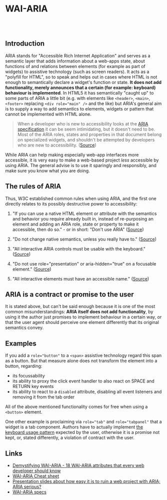 
<Meta title="Documentation/Use of ARIA" />

# WAI-ARIA

<br />
<br />

## Introduction

ARIA stands for "Accessible Rich Internet Application" and serves as a semantic layer that adds information about a web-apps state, about functions of and relations between elements (for example as part of widgets) to assistive technology (such as screen readers). It acts as a "polyfill for HTML", so to speak and helps out in cases where HTML is not enough to semantically declare a widget's function or state. **It does not add functionality, merely announces that a certain (for example: keyboard) behaviour is implemented**. In HTML5 it has semantically "caught up" to some parts of ARIA a little bit (e.g. with elements like `<header>`, `<main>`, `<footer>` replacing `<div role="main" />` and the like) but ARIA's general aim is to supply a way to add semantics to elements, widgets or pattern that cannot be implemented with HTML alone.

> When a developer who is new to accessibility looks at the [ARIA specification](https://www.w3.org/TR/wai-aria-1.1/) it can be seem intimidating, but it doesn't need to be. Most of the ARIA roles, states and properties in that document belong on specialized widgets, and shouldn't be attempted by developers who are new to accessibility.
> ([Source](https://www.davidmacd.com/blog/wai-aria-accessbility-for-average-web-developers.html))

While ARIA can help making especially web-app interfaces more accessible, it is very easy to make a web-based project _less_ accessible by using ARIA. The general advise is to use it sparingly and responsibly, and make sure you know what you are doing.

## The rules of ARIA

Thus, W3C established common rules when using ARIA, and the first one directly relates to its possibly destructive power to accessibility:

1. "If you can use a native HTML element or attribute with the semantics and behavior you require already built in, instead of re-purposing an element and adding an ARIA role, state or property to make it accessible, then do so." - or in short: "Don't use ARIA" ([Source](https://www.w3.org/TR/using-aria/#firstrule))

2. "Do not change native semantics, unless you really have to." ([Source](https://www.w3.org/TR/using-aria/#secondrule))

3. "All interactive ARIA controls must be usable with the keyboard." ([Source](https://www.w3.org/TR/using-aria/#3rdrule))

4. "Do not use role="presentation" or aria-hidden="true" on a focusable element." ([Source](https://www.w3.org/TR/using-aria/#4thrule))

5. "All interactive elements must have an accessible name." ([Source](https://www.w3.org/TR/using-aria/#fifthrule))

## ARIA is a contract or promise to the user

It is stated above, but can't be said enough because it is one of the most common misunderstandings: **ARIA itself does not add functionality**, by using it the author just promises to implement behaviour in a certain way, or that the user agent should perceive one element differently that its original semantics convey.

## Examples

If you add a `role="button"` to a `<span>` assistive technology regard this span as a button. But that measure alone does not transform the element into a button, regarding:

- its focussability
- its ability to proxy the click event handler to also react on SPACE and RETURN key events
- its ability to react to a `disabled` attribute, disabling all event listeners and removing it from the tab order

All of the above mentioned functionality comes for free when using a `<button>` element.

One other example is proclaiming via `role="tab"` and `role="tabpanel"` that a widget is a tab component. Authors have to actually implement [the keyboard usage pattern](https://www.w3.org/TR/wai-aria-practices/examples/tabs/tabs-1/tabs.html) expected by the user, otherwise it is a promise not kept, or, stated differently, a violation of contract with the user.

## Links

- [Demystifying WAI-ARIA - 18 WAI-ARIA attributes that every web developer should know](https://www.davidmacd.com/blog/wai-aria-accessbility-for-average-web-developers.html)
- [WAI-ARIA Cheat sheet](https://www.digitala11y.com/wai-aria-1-1-cheat-sheet/)
- [Presentation slides about how easy it is to ruin a web project with ARIA; ARIA serious?](https://talks.yatil.net/47fUQW/aria-serious)
- [WAI-ARIA specs](https://www.w3.org/TR/wai-aria-1.1/)
